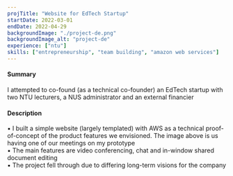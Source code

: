 ```yaml
---
projTitle: "Website for EdTech Startup"
startDate: 2022-03-01
endDate: 2022-04-29
backgroundImage: "./project-de.png"
backgroundImage_alt: "project-de"
experience: ["ntu"]
skills: ["entrepreneurship", "team building", "amazon web services"]
---
```


<h4>Summary</h4>
I attempted to co-found (as a technical 
co-founder) an EdTech startup with two NTU lecturers, 
a NUS administrator and an external financier

<h4>Description</h4>
▪ I built a simple website (largely templated) with AWS as 
a technical proof-of-concept of the product features we 
envisioned. The image above is us having one of our 
meetings on my prototype<br/>
▪ The main features are video conferencing, chat and in-window 
shared document editing<br/>
▪ The project fell through due to differing long-term 
visions for the company<br/>
